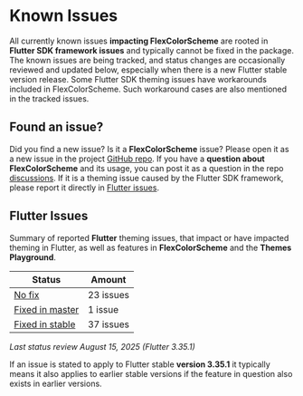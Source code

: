 # Known Issues

All currently known issues **impacting FlexColorScheme** are rooted in **Flutter SDK framework issues** and typically cannot be fixed in the package. The known issues are being tracked, and status changes are occasionally reviewed and updated below, especially when there is a new Flutter stable version release. Some Flutter SDK theming issues have workarounds included in FlexColorScheme. Such workaround cases are also mentioned in the tracked issues. 

## Found an issue?

Did you find a new issue? Is it a **FlexColorScheme** issue? Please open it as a new issue in the project [GitHub repo](https://github.com/rydmike/flex_color_scheme/issues). If you have a **question about FlexColorScheme** and its usage, you can post it as a question in the repo [discussions](https://github.com/rydmike/flex_color_scheme/discussions). If it is a theming issue caused by the Flutter SDK framework, please report it directly in [Flutter issues](https://github.com/flutter/flutter/issues/new/choose).


## Flutter Issues

Summary of reported **Flutter** theming issues, that impact or have impacted theming in Flutter, as well as features in **FlexColorScheme** and the **Themes Playground**.

| Status                                        | Amount    |
|-----------------------------------------------|-----------|
| [No fix](/known_issues_no_fix)                | 23 issues |
| [Fixed in master](/known_issues_master_fix)   | 1 issue   |
| [Fixed in stable](/known_issues_stable_fix)   | 37 issues |

_Last status review August 15, 2025 (Flutter 3.35.1)_

If an issue is stated to apply to Flutter stable **version 3.35.1** it typically means it also applies to earlier stable versions if the feature in question also exists in earlier versions.
